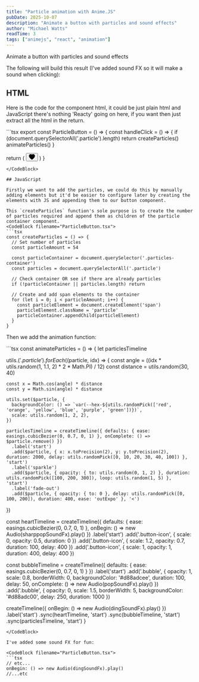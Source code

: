 ```yaml
---
title: "Particle animation with Anime.JS"
pubDate: 2025-10-07
description: "Animate a button with particles and sound effects"
author: "Michael Watts"
readTime: 3
tags: ["animejs", "react", "animation"]
---
```



<LeadParagraph>
  Animate a button with particles and sound effects
</LeadParagraph>

The following will build this result (I've added sound FX so it will make a sound when clicking):

<ParticleButtonWrapper />

## HTML 
Here is the code for the component html, it could be just plain html and JavaScript there's nothing 'Reacty' going on here, if you want then just extract all the html in the return.

<CodeBlock filename="ParticleButton.tsx">
```tsx 
export const ParticleButton = () => {
  const handleClick = () => {
    if (document.querySelectorAll('.particle').length) return
    createParticles()
    animateParticles()
  }

  return (
    <button className="particle-button" onClick={handleClick}>
      <div className="particles-container"></div>
      <span className="bubble"></span>
      <svg className="button-icon" xmlns="http://www.w3.org/2000/svg" width="16" height="16" viewBox="0 0 16 16">
        <path d="M8 1.314C12.438-3.248 23.534 4.735 8 15-7.534 4.736 3.562-3.248 8 1.314" />
      </svg>
    </button>
  )
}
```
</CodeBlock>

## JavaScript

Firstly we want to add the particles, we could do this by manually adding elements but it'd be easier to configure later by creating the elements with JS and appending them to our button component.

This `createParticles` function's sole purpose is to create the number of particles required and append them as children of the particle container component.
<CodeBlock filename="ParticleButton.tsx">
```tsx
const createParticles = () => {
  // Set number of particles
  const particleAmount = 54

  const particleContainer = document.querySelector('.particles-container')
  const particles = document.querySelectorAll('.particle')

  // Check container OR see if there are already particles
  if (!particleContainer || particles.length) return

  // Create and add span elements to the container 
  for (let i = 0; i < particleAmount; i++) {
    const particleElement = document.createElement('span')
    particleElement.className = 'particle'
    particleContainer.appendChild(particleElement)
  }
}
```
</CodeBlock>

Then we add the animation function:

<CodeBlock filename="ParticleButton.tsx">
```tsx
const animateParticles = () => {
  let particlesTimeline

  utils.$('.particle').forEach(($particle, idx) => {
    const angle = ((idx * utils.random(1, 1.1, 2) * 2 * Math.PI) / 12)
    const distance = utils.random(30, 40)

    const x = Math.cos(angle) * distance
    const y = Math.sin(angle) * distance

    utils.set($particle, {
      backgroundColor: () => `var(--hex-${utils.randomPick(['red', 'orange', 'yellow', 'blue', 'purple', 'green'])})`,
      scale: utils.random(1, 2, 2),
    })

    particlesTimeline = createTimeline({ defaults: { ease: easings.cubicBezier(0, 0.7, 0, 1) }, onComplete: () => $particle.remove() })
      .label('start')
      .add($particle, { x: x.toPrecision(2), y: y.toPrecision(2), duration: 2000, delay: utils.randomPick([0, 10, 20, 30, 40, 100]) }, 'start')
      .label('sparkle')
      .add($particle, { opacity: { to: utils.random(0, 1, 2) }, duration: utils.randomPick([100, 200, 300]), loop: utils.random(1, 5) }, 'start')
      .label('fade-out')
      .add($particle, { opacity: { to: 0 }, delay: utils.randomPick([0, 100, 200]), duration: 400, ease: 'outExpo' }, '<')
  })

  const heartTimeline = createTimeline({ defaults: { ease: easings.cubicBezier(0, 0.7, 0, 1) }, onBegin: () => new Audio(sharppopSoundFx).play() })
    .label('start')
    .add('.button-icon', { scale: 0, opacity: 0.5, duration: 0 })
    .add('.button-icon', { scale: 1.2, opacity: 0.7, duration: 100, delay: 400 })
    .add('.button-icon', { scale: 1, opacity: 1, duration: 400, delay: 400 })

  const bubbleTimeline = createTimeline({ defaults: { ease: easings.cubicBezier(0, 0.7, 0, 1) } })
    .label('start')
    .add('.bubble', { opacity: 1, scale: 0.8, borderWidth: 0, backgroundColor: '#d88adcee', duration: 100, delay: 50, onComplete: () => new Audio(popSoundFx).play() })
    .add('.bubble', { opacity: 0, scale: 1.5, borderWidth: 5, backgroundColor: '#d88adc00', delay: 250, duration: 1000 })

  createTimeline({ onBegin: () => new Audio(dingSoundFx).play() })
    .label('start')
    .sync(heartTimeline, 'start')
    .sync(bubbleTimeline, 'start')
    .sync(particlesTimeline, 'start')
}
```
</CodeBlock>

I've added some sound FX for fun:

<CodeBlock filename="ParticleButton.tsx">
```tsx
// etc...
onBegin: () => new Audio(dingSoundFx).play()
//...etc
```
</CodeBlock>

